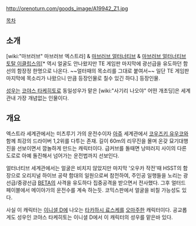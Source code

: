 http://orenoturn.com/goods_image/A19942_Z1.jpg

[[목차]]

== 소개 ==
[wiki:"마브러브" 마브러브 엑스트라] & [[마브러브 얼터너티브]] & [[마브러브 얼터너티브 토탈 이클립스]]의[* 역시 얼굴도 안나왔지만 TE 게임판 마지막에 광선급을 유도하던 함선의 함장정 한명으로 나온다. ~~얼터때의 목소리를 그대로 붙여서~~ 일단 TE 게임판 마지막에 목소리가 나왔으니 만큼 등장인물로 칠수 있긴 하다.] 등장인물. 

[[성우]]는 [[코야스 타케히토]]로 동일성우가 맡은 [wiki:"사기리 나오야" 어떤 개초딩]은 세계관내 가장 개념없는 인물이다.

== 개요 ==

엑스트라 세계관에서는 미츠루기 가의 운전수이자 [[아쥬]] 세계관에서 [[코우즈키 유우코]]와 함께 최강의 드라이버 1,2위를 다투는 존재. 길이 60m의 리무진을 몰며 온갖 묘기대행진을 선보이면서 깜놀하게 만드는 캐릭터이다. 급커브를 돌때면 낭떠러지 사이의 다른 도로로 아예 돌진해서 넘어가는 운전법까지 선보인다.

얼터너티브 세계관에서는 얼굴은 비치지 않았지만 마지막 '오우카 작전'때 HSST의 함장으로 오리지널 하이브 공략 함대의 일원으로써 참전하여, 주인공 일행들을 노리는 광선급/중광선급 [[BETA]]의 사격을 유도하다 집중공격을 받으면서 전사했다. 그후 얼터드 페이블에서 메이야가의 운전수를 계속 하는듯. 코믹스판에서 얼굴을 비칠 가능성도 있다.

사실 이 캐릭터는 [[이니셜 D]]에 나오는 [[타카하시 료스케]]를 [[오마주]]한 캐릭터이다. 공교롭게도 성우인 코야스 타케히토는 이니셜 D에서 이 캐릭터의 성우를 맡은바 있다.
